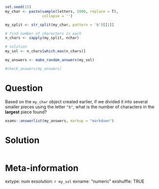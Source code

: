 ```r
set.seed(15)
my_char <- paste(sample(letters, 5000, replace = T), 
                 collapse = '')

my_split <- str_split(my_char, pattern = 'b')[[1]]

# find number of characters in each
n_chars <- sapply(my_split, nchar)

# solution
my_sol <- n_chars[which.max(n_chars)]
```

```r
my_answers <- make_random_answers(my_sol)

#check_answers(my_answers)
```


Question
========

Based on the `my_char` object created earlier, if we divided it into several smaller pieces using the letter `"b"`, what is the number of characters in the **largest** piece found?


```r
exams::answerlist(my_answers, markup = "markdown")
```

Solution
================


```r
```

Meta-information
================
extype: num
exsolution: `r my_sol`
exname: "numeric "
exshuffle: TRUE

